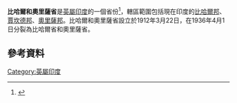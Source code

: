 '''比哈爾和奧里薩省'''是[[英屬印度|英屬印度]]的一個省份<ref name=EB1911>{{cite EB1911 |wstitle=Behar |volume=3 |pages=654–655}}</ref>，轄區範圍包括現在印度的[[比哈爾邦|比哈爾邦]]、[[賈坎德邦|賈坎德邦]]、[[奧里薩邦|奧里薩邦]]。比哈爾和奧里薩省設立於1912年3月22日，在1936年4月1日分裂為比哈爾省和奧里薩省。
==參考資料==
{{reflist}}
{{coord|21.00|N|86.30|E|region:IN_type:landmark_source:kolossus-svwiki|display=title}}
[[Category:英屬印度|Category:英屬印度]]
{{india-geo-stub}}